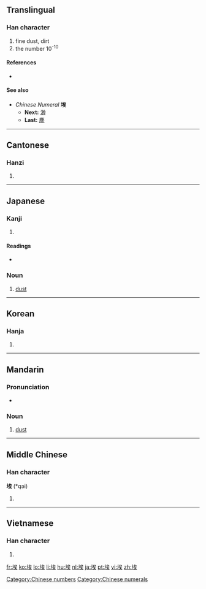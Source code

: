 ==Translingual==

===Han character===
{{Han char|rn=32|rad=土|as=07|sn=10|four=4313<sub>4</sub>|canj=土戈人大 (GIOK)}}

# fine dust, dirt
# the number 10<sup>-10</sup>

====References====
* {{Han ref|kx=0229.190|dkj=05107|dj=0465.090|hdz=10447.150|uh=57C3|ud=22467|bh=AE4A|bd=44618}}

====See also====
* ''Chinese Numeral'' '''埃'''
** '''Next:''' [[渺]]
** '''Last:''' [[塵]]

[[Category:Chinese numbers]]
[[Category:Chinese numerals]]

----

==Cantonese==

===Hanzi===
{{yue-hanzi|jyut=|y=oi1}}

# {{defn|Cantonese|sort=土07}}

----

==Japanese==

===Kanji===
{{ja-kanji|grade=|rs=土07}}

# {{defn|Japanese|sort=土07}}

====Readings====
* {{ja-readings|on=[[あい]] (ai)|kun=[[ちり]] (chiri), [[ほこり]] (hokori)}}

===Noun===
{{ja-noun|k|hira=ほこり|rom=hokori}}

# [[dust]]

----

==Korean==

===Hanja===
{{ko-hanja|hangeul=애|rv=ae|mr=ae}}

# {{defn|Korean|sort=土07}}

----

==Mandarin==

===Pronunciation===
* {{IPA|[ ai˥˥ ]|lang=cmn}}

===Noun===
{{cmn-noun|ts|pin=āi|pint=ai1|rs=土07}}

# [[dust]]

----

==Middle Chinese==

===Han character===
'''埃''' (*qəi)<!--note: asterisk indicates that this character appears more than four times in the Tang Dynasty corpus of literature-->

# {{defn|Middle Chinese|sort=土07}}

----

==Vietnamese==

===Han character===
{{vi-hantu|[[ai]]|rs=土07}}

# {{defn|Vietnamese|sort=土07}}

[[fr:埃]]
[[ko:埃]]
[[lo:埃]]
[[li:埃]]
[[hu:埃]]
[[nl:埃]]
[[ja:埃]]
[[pt:埃]]
[[vi:埃]]
[[zh:埃]]